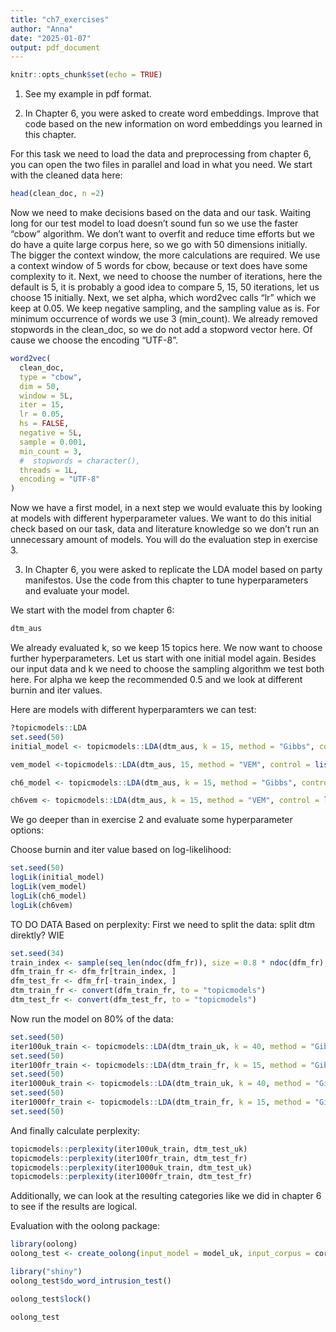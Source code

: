 ```yaml
---
title: "ch7_exercises"
author: "Anna"
date: "2025-01-07"
output: pdf_document
---
```


```r
knitr::opts_chunk$set(echo = TRUE)
```

1) See my example in pdf format.

2) In Chapter 6, you were asked to create word embeddings. Improve that code based on the new information on word embeddings you learned in this chapter.

For this task we need to load the data and preprocessing from chapter 6, you can open the two files in parallel and load in what you need. We start with the cleaned data here:

```r
head(clean_doc, n =2)
```

Now we need to make decisions based on the data and our task. Waiting long for our test model to load doesn't sound fun so we use the faster "cbow" algorithm. We don't want to overfit and reduce time efforts but we do have a quite large corpus here, so we go with 50 dimensions initially. The bigger the context window, the more calculations are required. We use a context window of 5 words for cbow, because or text does have some complexity to it. Next, we need to choose the number of iterations, here the default is 5, it is probably a good idea to compare 5, 15, 50 iterations, let us choose 15 initially. Next, we set alpha, which word2vec calls "lr" which we keep at 0.05. We keep negative sampling, and the sampling value as is. 
For minimum occurrence of words we use 3 (min_count). We already removed stopwords in the clean_doc, so we do not add a stopword vector here. Of cause we choose the encoding "UTF-8". 

```r
word2vec(
  clean_doc,
  type = "cbow",
  dim = 50,
  window = 5L,
  iter = 15,
  lr = 0.05,
  hs = FALSE,
  negative = 5L,
  sample = 0.001,
  min_count = 3,
  #  stopwords = character(),
  threads = 1L,
  encoding = "UTF-8"
)
```

Now we have a first model, in a next step we would evaluate this by looking at models with different hyperparameter values. We want to do this initial check based on our task, data and literature knowledge so we don't run an unnecessary amount of models. You will do the evaluation step in exercise 3.

3) In Chapter 6, you were asked to replicate the LDA model based on party manifestos. Use the code from this chapter to tune hyperparameters and evaluate your model. 

We start with the model from chapter 6:

```r
dtm_aus
```
We already evaluated k, so we keep 15 topics here. We now want to choose further hyperparameters.
Let us start with one initial model again. Besides our input data and k we need to choose the sampling algorithm
we test both here. For alpha we keep the recommended 0.5 and we look at different burnin and iter values.

Here are models with different hyperparamters we can test:
```r
?topicmodels::LDA
set.seed(50)
initial_model <- topicmodels::LDA(dtm_aus, k = 15, method = "Gibbs", control = list(alpha = 0.5, burnin = 10, iter =100))

vem_model <-topicmodels::LDA(dtm_aus, 15, method = "VEM", control = list(alpha = 0.5, burnin = 10, iter =100)) 

ch6_model <- topicmodels::LDA(dtm_aus, k = 15, method = "Gibbs", control = list(alpha = 0.5, burnin = 1000, iter =3000)) 

ch6vem <- topicmodels::LDA(dtm_aus, k = 15, method = "VEM", control = list(alpha = 0.5, burnin = 1000, iter =3000)) 
```

We go deeper than in exercise 2 and evaluate some hyperparameter options:

Choose burnin and iter value based on log-likelihood:
```r
set.seed(50)
logLik(initial_model) 
logLik(vem_model)
logLik(ch6_model)
logLik(ch6vem)
```

TO DO DATA
Based on perplexity:
First we need to split the data:
split dtm direktly? WIE
```r
set.seed(34)
train_index <- sample(seq_len(ndoc(dfm_fr)), size = 0.8 * ndoc(dfm_fr), replace = FALSE)
dfm_train_fr <- dfm_fr[train_index, ]
dfm_test_fr <- dfm_fr[-train_index, ]
dtm_train_fr <- convert(dfm_train_fr, to = "topicmodels") 
dtm_test_fr <- convert(dfm_test_fr, to = "topicmodels")
```

Now run the model on 80% of the data:
```r
set.seed(50)
iter100uk_train <- topicmodels::LDA(dtm_train_uk, k = 40, method = "Gibbs", control = list(alpha = 0.5, burnin = 10, iter =100))
set.seed(50)
iter100fr_train <- topicmodels::LDA(dtm_train_fr, k = 15, method = "Gibbs", control = list(alpha = 0.5, burnin = 10, iter =100)) 
set.seed(50)
iter1000uk_train <- topicmodels::LDA(dtm_train_uk, k = 40, method = "Gibbs", control = list(alpha = 0.5, burnin = 500, iter =1000))
set.seed(50)
iter1000fr_train <- topicmodels::LDA(dtm_train_fr, k = 15, method = "Gibbs", control = list(alpha = 0.5, burnin = 500, iter =1000)) 
set.seed(50)
```

And finally calculate perplexity:
```r
topicmodels::perplexity(iter100uk_train, dtm_test_uk) 
topicmodels::perplexity(iter100fr_train, dtm_test_fr) 
topicmodels::perplexity(iter1000uk_train, dtm_test_uk) 
topicmodels::perplexity(iter1000fr_train, dtm_test_fr) 
```

Additionally, we can look at the resulting categories like we did in chapter 6 to see if the results are logical.

Evaluation with the oolong package:
```r
library(oolong)
oolong_test <- create_oolong(input_model = model_uk, input_corpus = corpus_uk_sent$text)

```
```r
library("shiny")
oolong_test$do_word_intrusion_test()
```
```r
oolong_test$lock()
```
```r
oolong_test
```


